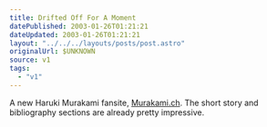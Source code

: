 ```yaml
---
title: Drifted Off For A Moment
datePublished: 2003-01-26T01:21:21
dateUpdated: 2003-01-26T01:21:21
layout: "../../../layouts/posts/post.astro"
originalUrl: $UNKNOWN
source: v1
tags:
  - "v1"
---
```


A new Haruki Murakami fansite, [Murakami.ch][1]. The short story and bibliography sections are already pretty impressive.

[1]: http://www.murakami.ch/ "Murakami.ch"
